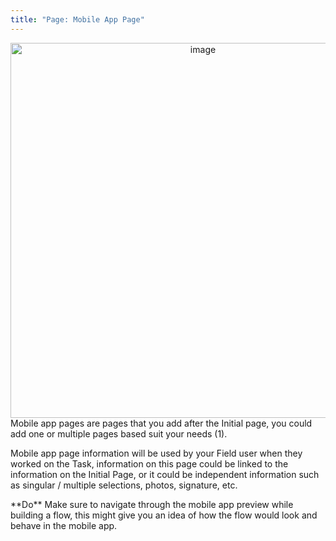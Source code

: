 ```yaml
---
title: "Page: Mobile App Page"
---
```


<div align="center">
  <img src="https://t3837933.p.clickup-attachments.com/t3837933/76d940fd-b671-46d2-8e13-01abdfbc6f29/image.png" alt="image" width="600" />
</div> 
Mobile app pages are pages that you add after the Initial page, you could add one or multiple pages based suit your needs (1).

Mobile app page information will be used by your Field user when they worked on the Task, information on this page could be linked to the information on the Initial Page, or it could be independent information such as singular / multiple selections, photos, signature, etc.

<Tip>
  **Do**
  Make sure to navigate through the mobile app preview while building a flow, this might give you an idea of how the flow would look and behave in the mobile app.
</Tip>
